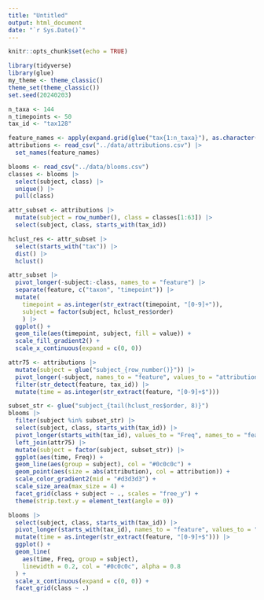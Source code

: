 ```yaml
---
title: "Untitled"
output: html_document
date: "`r Sys.Date()`"
---
```


```r
knitr::opts_chunk$set(echo = TRUE)
```

```r
library(tidyverse)
library(glue)
my_theme <- theme_classic()
theme_set(theme_classic())
set.seed(20240203)
```

```r
n_taxa <- 144
n_timepoints <- 50
tax_id <- "tax128"

feature_names <- apply(expand.grid(glue("tax{1:n_taxa}"), as.character(1:n_timepoints)), 1, paste, collapse = "_")
attributions <- read_csv("../data/attributions.csv") |>
  set_names(feature_names)

blooms <- read_csv("../data/blooms.csv")
classes <- blooms |>
  select(subject, class) |>
  unique() |>
  pull(class)
```

```r
attr_subset <- attributions |>
  mutate(subject = row_number(), class = classes[1:63]) |>
  select(subject, class, starts_with(tax_id))

hclust_res <- attr_subset |>
  select(starts_with("tax")) |>
  dist() |>
  hclust()

attr_subset |>
  pivot_longer(-subject:-class, names_to = "feature") |>
  separate(feature, c("taxon", "timepoint")) |>
  mutate(
    timepoint = as.integer(str_extract(timepoint, "[0-9]+")),
    subject = factor(subject, hclust_res$order)
    ) |>
  ggplot() +
  geom_tile(aes(timepoint, subject, fill = value)) +
  scale_fill_gradient2() +
  scale_x_continuous(expand = c(0, 0))
```

```r
attr75 <- attributions |>
  mutate(subject = glue("subject_{row_number()}")) |>
  pivot_longer(-subject, names_to = "feature", values_to = "attribution") |>
  filter(str_detect(feature, tax_id)) |>
  mutate(time = as.integer(str_extract(feature, "[0-9]+$")))
```


```r
subset_str <- glue("subject_{tail(hclust_res$order, 8)}")
blooms |>
  filter(subject %in% subset_str) |>
  select(subject, class, starts_with(tax_id)) |>
  pivot_longer(starts_with(tax_id), values_to = "Freq", names_to = "feature") |>
  left_join(attr75) |>
  mutate(subject = factor(subject, subset_str)) |>
  ggplot(aes(time, Freq)) +
  geom_line(aes(group = subject), col = "#0c0c0c") +
  geom_point(aes(size = abs(attribution), col = attribution)) +
  scale_color_gradient2(mid = "#d3d3d3") +
  scale_size_area(max_size = 4) +
  facet_grid(class + subject ~ ., scales = "free_y") +
  theme(strip.text.y = element_text(angle = 0))
```

```r
blooms |>
  select(subject, class, starts_with(tax_id)) |>
  pivot_longer(starts_with(tax_id), names_to = "feature", values_to = "Freq") |>
  mutate(time = as.integer(str_extract(feature, "[0-9]+$"))) |>
  ggplot() +
  geom_line(
    aes(time, Freq, group = subject), 
    linewidth = 0.2, col = "#0c0c0c", alpha = 0.8
  ) +
  scale_x_continuous(expand = c(0, 0)) +
  facet_grid(class ~ .)
```

